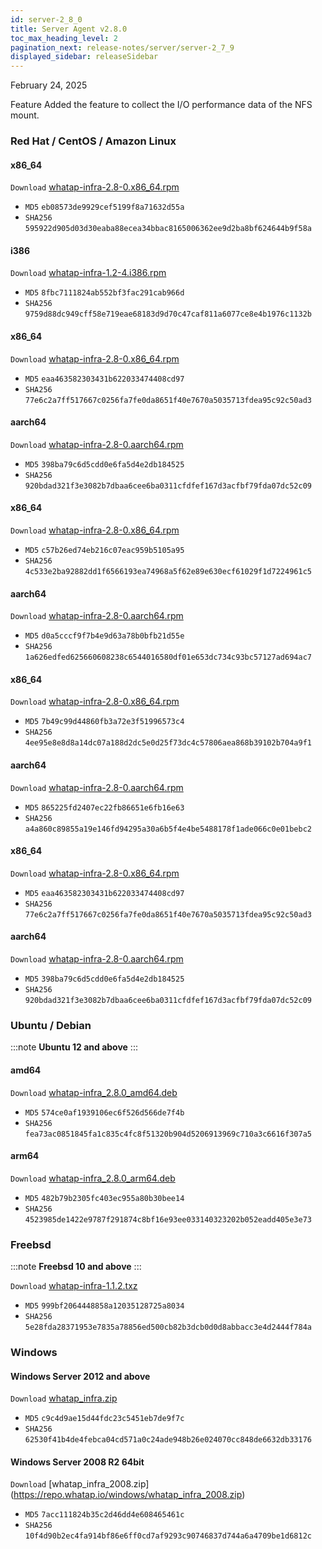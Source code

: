 ```yaml
---
id: server-2_8_0
title: Server Agent v2.8.0
toc_max_heading_level: 2
pagination_next: release-notes/server/server-2_7_9
displayed_sidebar: releaseSidebar
---
```


February 24, 2025

<Status priority='1'>Feature</Status> Added the feature to collect the I/O performance data of the NFS mount.

### Red Hat / CentOS / Amazon Linux

<Tabs>
<TabItem value="6Server6" label="6Server6 / 6" default>

#### x86_64

<code class='my'>Download</code> [whatap-infra-2.8-0.x86_64.rpm](https://repo.whatap.io/centos/6/x86_64/whatap-infra-2.8-0.x86_64.rpm)

- <code class='Beta'>MD5</code> `eb08573de9929cef5199f8a71632d55a`
- <code class='Beta'>SHA256</code> `595922d905d03d30eaba88ecea34bbac8165006362ee9d2ba8bf624644b9f58a`

#### i386

<code class='my'>Download</code> [whatap-infra-1.2-4.i386.rpm](https://repo.whatap.io/centos/6/i386/whatap-infra-1.2-4.i386.rpm)

- <code class='Beta'>MD5</code> `8fbc7111824ab552bf3fac291cab966d`
- <code class='Beta'>SHA256</code> `9759d88dc949cff58e719eae68183d9d70c47caf811a6077ce8e4b1976c1132b`
  </TabItem>
  <TabItem value="7Server7" label="7Server7 / 7" default>

#### x86_64

<code class='my'>Download</code> [whatap-infra-2.8-0.x86_64.rpm](https://repo.whatap.io/centos/7/x86_64/whatap-infra-2.8-0.x86_64.rpm)

- <code class='Beta'>MD5</code> `eaa463582303431b622033474408cd97`
- <code class='Beta'>SHA256</code> `77e6c2a7ff517667c0256fa7fe0da8651f40e7670a5035713fdea95c92c50ad3`

#### aarch64

<code class='my'>Download</code> [whatap-infra-2.8-0.aarch64.rpm](https://repo.whatap.io/centos/7/aarch64/whatap-infra-2.8-0.aarch64.rpm)

- <code class='Beta'>MD5</code> `398ba79c6d5cdd0e6fa5d4e2db184525`
- <code class='Beta'>SHA256</code> `920bdad321f3e3082b7dbaa6cee6ba0311cfdfef167d3acfbf79fda07dc52c09`
  </TabItem>
  <TabItem value="8Server8" label="8Server8 / 8" default>

#### x86_64

<code class='my'>Download</code> [whatap-infra-2.8-0.x86_64.rpm](https://repo.whatap.io/centos/8/x86_64/whatap-infra-2.8-0.x86_64.rpm)

- <code class='Beta'>MD5</code> `c57b26ed74eb216c07eac959b5105a95`
- <code class='Beta'>SHA256</code> `4c533e2ba92882dd1f6566193ea74968a5f62e89e630ecf61029f1d7224961c5`

#### aarch64

<code class='my'>Download</code> [whatap-infra-2.8-0.aarch64.rpm](https://repo.whatap.io/centos/8/aarch64/whatap-infra-2.8-0.aarch64.rpm)

- <code class='Beta'>MD5</code> `d0a5cccf9f7b4e9d63a78b0bfb21d55e`
- <code class='Beta'>SHA256</code> `1a626edfed625660608238c6544016580df01e653dc734c93bc57127ad694ac7`
  </TabItem>
  <TabItem value="9Server9" label="9Server9 / 9" default>

#### x86_64

<code class='my'>Download</code> [whatap-infra-2.8-0.x86_64.rpm](https://repo.whatap.io/centos/9/x86_64/whatap-infra-2.8-0.x86_64.rpm)

- <code class='Beta'>MD5</code> `7b49c99d44860fb3a72e3f51996573c4`
- <code class='Beta'>SHA256</code> `4ee95e8e8d8a14dc07a188d2dc5e0d25f73dc4c57806aea868b39102b704a9f1`

#### aarch64

<code class='my'>Download</code> [whatap-infra-2.8-0.aarch64.rpm](https://repo.whatap.io/centos/9/aarch64/whatap-infra-2.8-0.aarch64.rpm)

- <code class='Beta'>MD5</code> `865225fd2407ec22fb86651e6fb16e63`
- <code class='Beta'>SHA256</code> `a4a860c89855a19e146fd94295a30a6b5f4e4be5488178f1ade066c0e01bebc2`
  </TabItem>
  <TabItem value="amazonlinux2" label="amazonlinux2" default>

#### x86_64

<code class='my'>Download</code> [whatap-infra-2.8-0.x86_64.rpm](https://repo.whatap.io/centos/latest/x86_64/whatap-infra-2.8-0.x86_64.rpm)

- <code class='Beta'>MD5</code> `eaa463582303431b622033474408cd97`
- <code class='Beta'>SHA256</code> `77e6c2a7ff517667c0256fa7fe0da8651f40e7670a5035713fdea95c92c50ad3`

#### aarch64

<code class='my'>Download</code> [whatap-infra-2.8-0.aarch64.rpm](https://repo.whatap.io/centos/latest/aarch64/whatap-infra-2.8-0.aarch64.rpm)

- <code class='Beta'>MD5</code> `398ba79c6d5cdd0e6fa5d4e2db184525`
- <code class='Beta'>SHA256</code> `920bdad321f3e3082b7dbaa6cee6ba0311cfdfef167d3acfbf79fda07dc52c09`
  </TabItem>

</Tabs>

### Ubuntu / Debian

:::note
**Ubuntu 12 and above**
:::

#### amd64

<code class='my'>Download</code> [whatap-infra_2.8.0_amd64.deb](https://repo.whatap.io/debian/unstable/whatap-infra_2.8.0_amd64.deb)

- <code class='Beta'>MD5</code> `574ce0af1939106ec6f526d566de7f4b`
- <code class='Beta'>SHA256</code> `fea73ac0851845fa1c835c4fc8f51320b904d5206913969c710a3c6616f307a5`

#### arm64

<code class='my'>Download</code> [whatap-infra_2.8.0_arm64.deb](https://repo.whatap.io/debian/unstable/whatap-infra_2.8.0_arm64.deb)

- <code class='Beta'>MD5</code> `482b79b2305fc403ec955a80b30bee14`
- <code class='Beta'>SHA256</code> `4523985de1422e9787f291874c8bf16e93ee033140323202b052eadd405e3e73`

### Freebsd

:::note
**Freebsd 10 and above**
:::

<code class='my'>Download</code> [whatap-infra-1.1.2.txz](https://repo.whatap.io/freebsd/10/whatap-infra-1.1.2.txz)

- <code class='Beta'>MD5</code> `999bf2064448858a12035128725a8034`
- <code class='Beta'>SHA256</code> `5e28fda28371953e7835a78856ed500cb82b3dcb0d0d8abbacc3e4d2444f784a`

### Windows

#### Windows Server 2012 and above

<code class='my'>Download</code> [whatap_infra.zip](https://repo.whatap.io/windows/whatap_infra.zip)

- <code class='Beta'>MD5</code> `c9c4d9ae15d44fdc23c5451eb7de9f7c`
- <code class='Beta'>SHA256</code> `62530f41b4de4febca04cd571a0c24ade948b26e024070cc848de6632db33176`

#### Windows Server 2008 R2 64bit

<code class='my'>Download</code> [whatap_infra_2008.zip] (https://repo.whatap.io/windows/whatap_infra_2008.zip)

- <code class='Beta'>MD5</code> `7acc111824b35c2d46dd4e608465461c`
- <code class='Beta'>SHA256</code> `10f4d90b2ec4fa914bf86e6ff0cd7af9293c90746837d744a6a4709be1d6812c`
